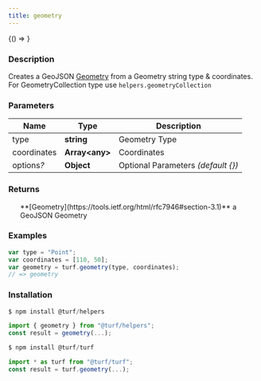 ```yaml
---
title: geometry
---
```



<!-- Expose turf as global var for experimenting in the browser console -->

<BrowserOnly>{() => <WindowTurfGlobal turf={turf} />}</BrowserOnly>

### Description

Creates a GeoJSON [Geometry](https://tools.ietf.org/html/rfc7946#section-3.1) from a Geometry string type & coordinates.
For GeometryCollection type use `helpers.geometryCollection`

### Parameters

| Name            | Type            | Description                         |
| --------------- | --------------- | ----------------------------------- |
| type            | **string**      | Geometry Type                       |
| coordinates     | **Array\<any>** | Coordinates                         |
| options<i>?</i> | **Object**      | Optional Parameters _(default \{})_ |

### Returns

<ul>
  **[Geometry](https://tools.ietf.org/html/rfc7946#section-3.1)** a GeoJSON Geometry

</ul>

### Examples

```javascript
var type = "Point";
var coordinates = [110, 50];
var geometry = turf.geometry(type, coordinates);
// => geometry
```

### Installation

```javascript
$ npm install @turf/helpers

import { geometry } from "@turf/helpers";
const result = geometry(...);
```

```javascript
$ npm install @turf/turf

import * as turf from "@turf/turf";
const result = turf.geometry(...);
```
